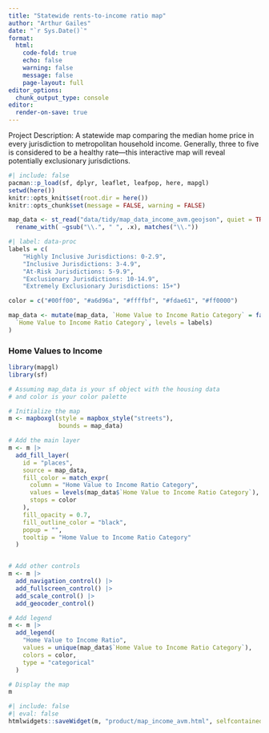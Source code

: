 ```yaml
---
title: "Statewide rents-to-income ratio map"
author: "Arthur Gailes"
date: "`r Sys.Date()`"
format:
  html:
    code-fold: true
    echo: false
    warning: false
    message: false
    page-layout: full
editor_options:
  chunk_output_type: console
editor:
  render-on-save: true
---
```


Project Description: A statewide map comparing the median home price in every jurisdiction to metropolitan household income. Generally, three to five is considered to be a healthy rate---this interactive map will reveal potentially exclusionary jurisdictions.


```r
#| include: false
pacman::p_load(sf, dplyr, leaflet, leafpop, here, mapgl)
setwd(here())
knitr::opts_knit$set(root.dir = here())
knitr::opts_chunk$set(message = FALSE, warning = FALSE)

```

```r
map_data <- st_read("data/tidy/map_data_income_avm.geojson", quiet = TRUE) |>
  rename_with( ~gsub("\\.", " ", .x), matches("\\."))
```

```r
#| label: data-proc
labels = c(
    "Highly Inclusive Jurisdictions: 0-2.9",
    "Inclusive Jurisdictions: 3-4.9",
    "At-Risk Jurisdictions: 5-9.9",
    "Exclusionary Jurisdictions: 10-14.9",
    "Extremely Exclusionary Jurisdictions: 15+")

color = c("#00ff00", "#a6d96a", "#ffffbf", "#fdae61", "#ff0000")

map_data <- mutate(map_data, `Home Value to Income Ratio Category` = factor(
  `Home Value to Income Ratio Category`, levels = labels)
)
```

### Home Values to Income

```r
library(mapgl)
library(sf)

# Assuming map_data is your sf object with the housing data
# and color is your color palette

# Initialize the map
m <- mapboxgl(style = mapbox_style("streets"),
              bounds = map_data)

# Add the main layer
m <- m |>
  add_fill_layer(
    id = "places",
    source = map_data,
    fill_color = match_expr(
      column = "Home Value to Income Ratio Category",
      values = levels(map_data$`Home Value to Income Ratio Category`),
      stops = color
    ),
    fill_opacity = 0.7,
    fill_outline_color = "black",
    popup = "",
    tooltip = "Home Value to Income Ratio Category"
  )


# Add other controls
m <- m |>
  add_navigation_control() |>
  add_fullscreen_control() |>
  add_scale_control() |>
  add_geocoder_control()

# Add legend
m <- m |>
  add_legend(
    "Home Value to Income Ratio",
    values = unique(map_data$`Home Value to Income Ratio Category`),
    colors = color,
    type = "categorical"
  )

# Display the map
m
```



```r
#| include: false
#| eval: false
htmlwidgets::saveWidget(m, "product/map_income_avm.html", selfcontained = FALSE)
```

